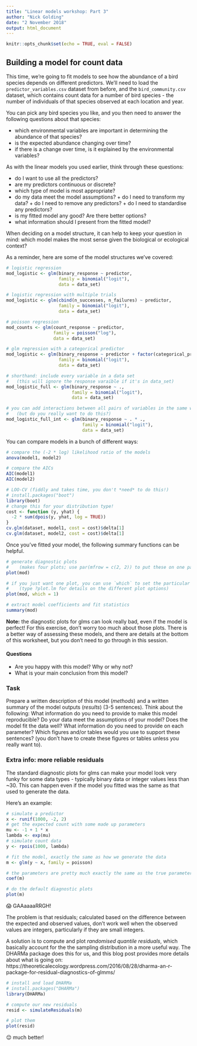 ```yaml
---
title: "Linear models workshop: Part 3"
author: "Nick Golding"
date: "2 November 2018"
output: html_document
---
```


```r
knitr::opts_chunk$set(echo = TRUE, eval = FALSE)
```

## Building a model for count data

This time, we're going to fit models to see how the abundance of a bird species depends on different predictors. We'll need to load the `predictor_variables.csv` dataset from before, and the `bird_community.csv` dataset, which contains count data for a number of bird species - the number of individuals of that species observed at each location and year.

You can pick any bird species you like, and you then need to answer the following questions about that species:

 - which environmental variables are important in determining the abundance of that species?
 - is the expected abundance changing over time?
 - if there is a change over time, is it explained by the environmental variables?

As with the linear models you used earlier, think through these questions:

- do I want to use all the predictors?
- are my predictors continuous or discrete?
- which type of model is most appropriate?
- do my data meet the model assumptions?
       + do I need to transform my data?
       + do I need to remove any predictors?
       + do I need to standardise any predictors?
- is my fitted model any good? Are there better options?
- what information should I present from the fitted model?

When deciding on a  model structure, it can help to keep your question in mind: which model makes the most sense given the biological or ecological context?

As a reminder, here are some of the model structures we've covered:

```r
# logistic regression
mod_logistic <- glm(binary_response ~ predictor,
                    family = binomial("logit"),
                    data = data_set)

# logistic regression with multiple trials
mod_logistic <- glm(cbind(n_successes, n_failures) ~ predictor,
                    family = binomial("logit"),
                    data = data_set)

# poisson regression
mod_counts <- glm(count_response ~ predictor,
                  family = poisson("log"),
                  data = data_set)

# glm regression with a categorical predictor
mod_logistic <- glm(binary_response ~ predictor + factor(categorical_predictor),
                    family = binomial("logit"),
                    data = data_set)

# shorthand: include every variable in a data set
#   (this will ignore the response varaible if it's in data_set)
mod_logistic_full <- glm(binary_response ~ .,
                         family = binomial("logit"),
                         data = data_set)

# you can add interactions between all pairs of variables in the same way
#   (but do you really want to do this?)
mod_logistic_full_int <- glm(binary_response ~ . * .,
                             family = binomial("logit"),
                             data = data_set)
```

You can compare models in a bunch of different ways:
```r
# compare the (-2 * log) likelihood ratio of the models
anova(model1, model2)

# compare the AICs
AIC(model1)
AIC(model2)

# LOO-CV (fiddly and takes time, you don't *need* to do this!)
# install.packages("boot")
library(boot)
# change this for your distribution type!
cost <- function (y, yhat) {
  -2 * sum(dpois(y, yhat, log = TRUE))
}
cv.glm(dataset, model1, cost = cost)$delta[1]
cv.glm(dataset, model2, cost = cost)$delta[1]

```

Once you've fitted your model, the following summary functions can be helpful.
```r
# generate diagnostic plots
#    (makes four plots; use par(mfrow = c(2, 2)) to put these on one page)
plot(mod)

# if you just want one plot, you can use `which` to set the particular plot
#    (type ?plot.lm for details on the different plot options)
plot(mod, which = 1)

# extract model coefficients and fit statistics
summary(mod)
```

**Note:** the diagnostic plots for glms can look really bad, even if the model is perfect! For this exercise, don't worry too much about those plots. There is a better way of assessing these models, and there are details at the bottom of this worksheet, but you don't need to go through in this session.

#### Questions
- Are you happy with this model? Why or why not?
- What is your main conclusion from this model?

### Task
Prepare a written description of this model (*methods*) and a written summary of the model outputs (*results*) (3-5 sentences). Think about the following: What information do you need to provide to make this model reproducible? Do your data meet the assumptions of your model? Does the model fit the data well? What information do you need to provide on each parameter? Which figures and/or tables would you use to support these sentences? (you don't have to create these figures or tables unless you really want to).


### Extra info: more reliable residuals

The standard diagnostic plots for glms can make your model look very funky for some data types - typically binary data or integer values less than ~30. This can happen even if the model you fitted was the same as that used to generate the data.

Here's an example:
```r
# simulate a predictor
x <- runif(1000, -2, 2)
# get the expected count with some made up parameters
mu <- -1 + 1 * x
lambda <- exp(mu)
# simulate count data
y <- rpois(1000, lambda)

# fit the model, exactly the same as how we generate the data
m <- glm(y ~ x, family = poisson)

# the parameters are pretty much exactly the same as the true parameters
coef(m)

# do the default diagnostic plots
plot(m)
```

😱 GAAaaaaRRGH!

The problem is that residuals; calculated based on the difference between the expected and observed values, don't work well when the observed values are integers, particularly if they are small integers.

A solution is to compute and plot *randomised quantile residuals*, which basically account for the the sampling distribution in a more useful way. The DHARMa package does this for us, and this blog post provides more details about what is going on: https://theoreticalecology.wordpress.com/2016/08/28/dharma-an-r-package-for-residual-diagnostics-of-glmms/

```r
# install and load DHARMa
# install.packages("DHARMa")
library(DHARMa)

# compute our new residuals
resid <- simulateResiduals(m)

# plot them
plot(resid)
```

😌 much better!
